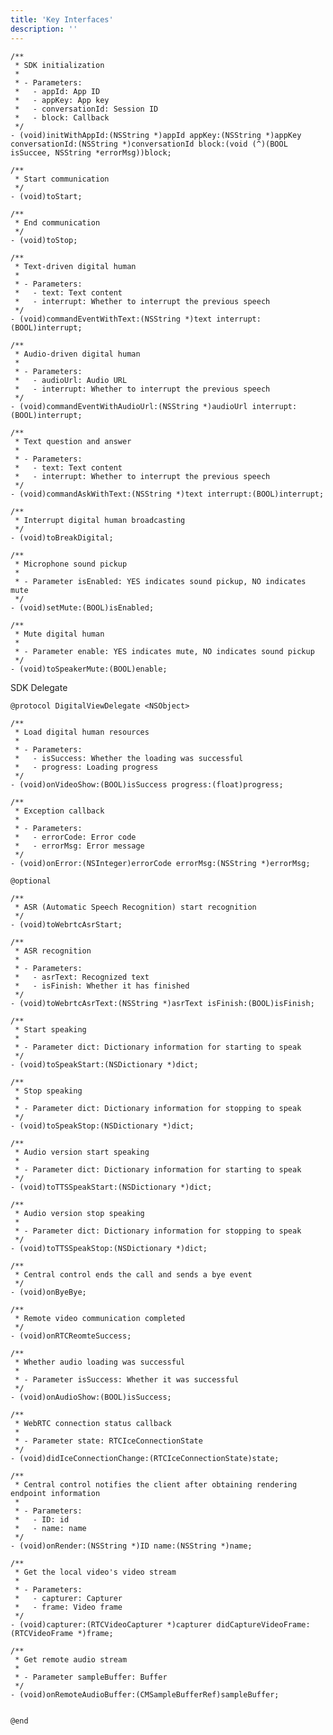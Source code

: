 ```yaml
---
title: 'Key Interfaces'
description: ''
---
```


```
/**
 * SDK initialization
 *
 * - Parameters:
 *   - appId: App ID
 *   - appKey: App key
 *   - conversationId: Session ID
 *   - block: Callback
 */
- (void)initWithAppId:(NSString *)appId appKey:(NSString *)appKey conversationId:(NSString *)conversationId block:(void (^)(BOOL isSuccee, NSString *errorMsg))block;

/**
 * Start communication
 */
- (void)toStart;

/**
 * End communication
 */
- (void)toStop;

/**
 * Text-driven digital human
 *
 * - Parameters:
 *   - text: Text content
 *   - interrupt: Whether to interrupt the previous speech
 */
- (void)commandEventWithText:(NSString *)text interrupt:(BOOL)interrupt;

/**
 * Audio-driven digital human
 *
 * - Parameters:
 *   - audioUrl: Audio URL
 *   - interrupt: Whether to interrupt the previous speech
 */
- (void)commandEventWithAudioUrl:(NSString *)audioUrl interrupt:(BOOL)interrupt;

/**
 * Text question and answer
 *
 * - Parameters:
 *   - text: Text content
 *   - interrupt: Whether to interrupt the previous speech
 */
- (void)commandAskWithText:(NSString *)text interrupt:(BOOL)interrupt;

/**
 * Interrupt digital human broadcasting
 */
- (void)toBreakDigital;

/**
 * Microphone sound pickup
 *
 * - Parameter isEnabled: YES indicates sound pickup, NO indicates mute
 */
- (void)setMute:(BOOL)isEnabled;

/**
 * Mute digital human
 *
 * - Parameter enable: YES indicates mute, NO indicates sound pickup
 */
- (void)toSpeakerMute:(BOOL)enable;

```
SDK Delegate
```
@protocol DigitalViewDelegate <NSObject>

/**
 * Load digital human resources
 *
 * - Parameters:
 *   - isSuccess: Whether the loading was successful
 *   - progress: Loading progress
 */
- (void)onVideoShow:(BOOL)isSuccess progress:(float)progress;

/**
 * Exception callback
 *
 * - Parameters:
 *   - errorCode: Error code
 *   - errorMsg: Error message
 */
- (void)onError:(NSInteger)errorCode errorMsg:(NSString *)errorMsg;

@optional

/**
 * ASR (Automatic Speech Recognition) start recognition
 */
- (void)toWebrtcAsrStart;

/**
 * ASR recognition
 *
 * - Parameters:
 *   - asrText: Recognized text
 *   - isFinish: Whether it has finished
 */
- (void)toWebrtcAsrText:(NSString *)asrText isFinish:(BOOL)isFinish;

/**
 * Start speaking
 *
 * - Parameter dict: Dictionary information for starting to speak
 */
- (void)toSpeakStart:(NSDictionary *)dict;

/**
 * Stop speaking
 *
 * - Parameter dict: Dictionary information for stopping to speak
 */
- (void)toSpeakStop:(NSDictionary *)dict;

/**
 * Audio version start speaking
 *
 * - Parameter dict: Dictionary information for starting to speak
 */
- (void)toTTSSpeakStart:(NSDictionary *)dict;

/**
 * Audio version stop speaking
 *
 * - Parameter dict: Dictionary information for stopping to speak
 */
- (void)toTTSSpeakStop:(NSDictionary *)dict;

/**
 * Central control ends the call and sends a bye event
 */
- (void)onByeBye;

/**
 * Remote video communication completed
 */
- (void)onRTCReomteSuccess;

/**
 * Whether audio loading was successful
 *
 * - Parameter isSuccess: Whether it was successful
 */
- (void)onAudioShow:(BOOL)isSuccess;

/**
 * WebRTC connection status callback
 *
 * - Parameter state: RTCIceConnectionState
 */
- (void)didIceConnectionChange:(RTCIceConnectionState)state;

/**
 * Central control notifies the client after obtaining rendering endpoint information
 *
 * - Parameters:
 *   - ID: id
 *   - name: name
 */
- (void)onRender:(NSString *)ID name:(NSString *)name;

/**
 * Get the local video's video stream
 *
 * - Parameters:
 *   - capturer: Capturer
 *   - frame: Video frame
 */
- (void)capturer:(RTCVideoCapturer *)capturer didCaptureVideoFrame:(RTCVideoFrame *)frame;

/**
 * Get remote audio stream
 *
 * - Parameter sampleBuffer: Buffer
 */
- (void)onRemoteAudioBuffer:(CMSampleBufferRef)sampleBuffer;


@end
```
